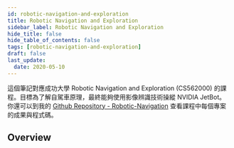 ```yaml
---
id: robotic-navigation-and-exploration
title: Robotic Navigation and Exploration
sidebar_label: Robotic Navigation and Exploration
hide_title: false
hide_table_of_contents: false
tags: [robotic-navigation-and-exploration]
draft: false
last_update:
  date: 2020-05-10
---
```


這個筆記對應成功大學 Robotic Navigation and Exploration (CS562000) 的課程。目標為了解自駕車原理，最終能夠使用影像辨識技術操縱 NVIDIA JetBot。 你還可以到我的 [Github Repository - Robotic-Navigation](https://github.com/windsuzu/Robotic-Navigation) 查看課程中每個專案的成果與程式碼。


## Overview

<DocCardList />
